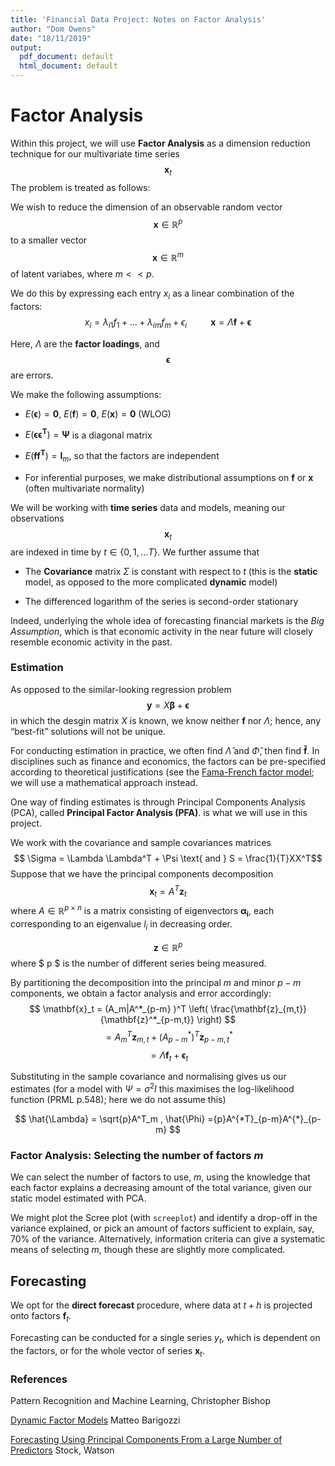 ```yaml
---
title: 'Financial Data Project: Notes on Factor Analysis'
author: "Dom Owens"
date: "18/11/2019"
output:
  pdf_document: default
  html_document: default
---
```




# Factor Analysis

Within this project, we will use **Factor Analysis** as a dimension reduction technique for our multivariate time series $$ \mathbf{x}_t $$
The problem is treated as follows:

We wish to reduce the dimension of an observable random vector $$ \mathbf{x} \in \mathbb{R}^p $$ to a smaller vector $$ \mathbf{x} \in \mathbb{R}^m $$ of latent variabes, where $m << p$.

We do this by expressing each entry $x_i$ as a linear combination of the factors: 
$$ x_i = \lambda_{i1} f_1 + ... + \lambda_{im} f_m + \epsilon_i \hspace{30pt} \mathbf{x} = \Lambda \mathbf{f} + \boldsymbol{\epsilon} $$ 

Here, $\Lambda$ are the **factor loadings**, and $$ \boldsymbol{\epsilon} $$ are errors.

We make the following assumptions:

- $E(\boldsymbol{\epsilon}) = \boldsymbol{0}$, $E(\boldsymbol{f}) = \boldsymbol{0}$, $E(\boldsymbol{x}) = \boldsymbol{0}$ (WLOG)

- $E(\boldsymbol{\epsilon \epsilon^T}) = \boldsymbol{\Psi}$ is a diagonal matrix

- $E(\boldsymbol{f f^T}) = \boldsymbol{I}_m$, so that the factors are independent

- For inferential purposes, we make distributional assumptions on $\boldsymbol{f}$ or $\boldsymbol{x}$ (often multivariate normality)


We will be working with **time series** data and models, meaning our observations 
$$ \boldsymbol{x}_t $$
are indexed in time by $t \in \{ 0, 1, ... T \}$.
We further assume that

- The **Covariance** matrix $\Sigma$ is constant with respect to $t$ (this is the **static** model, as opposed to the more complicated **dynamic** model)

- The differenced logarithm of the series is second-order stationary

Indeed, underlying the whole idea of forecasting financial markets is the *Big Assumption*, which is that economic activity in the near future will closely resemble economic activity in the past.

### Estimation

As opposed to the similar-looking regression problem $$\boldsymbol{y} = X \boldsymbol{\beta} + \boldsymbol{\epsilon} $$ in which the desgin matrix $X$ is known, we know neither $\boldsymbol{f}$ nor $\Lambda$; hence, any "best-fit" solutions will not be unique.

For conducting estimation in practice, we often find $\hat{\Lambda}$ and $\hat{\Phi}$, then find $\boldsymbol{\hat{f}}$.
In disciplines such as finance and economics, the factors can be pre-specified according to theoretical justifications (see the [Fama-French factor model](https://www.investopedia.com/terms/f/famaandfrenchthreefactormodel.asp); we will use a mathematical approach instead.

One way of finding estimates is through Principal Components Analysis (PCA), called **Principal Factor Analysis (PFA)**. is what we will use in this project.

We work with the covariance and sample covariances matrices $$ \Sigma = \Lambda \Lambda^T + \Psi \text{ and } 
S = \frac{1}{T}XX^T$$
Suppose that we have the principal components decomposition 
$$ \boldsymbol{x}_t = A^T \boldsymbol{z}_t  $$
where $A \in \mathbb{R}^{p \times n}$ is a matrix consisting of eigenvectors $\boldsymbol{\alpha_i}$, each corresponding to an eigenvalue $l_i$ in decreasing order. 

$$ \boldsymbol{z} \in \mathbb{R}^p $$ where  $ p $ is the number of different series being measured.  

By partitioning the decomposition into the principal $m$ and minor $p-m$ components, we obtain a factor analysis and error accordingly:
$$ \mathbf{x}_t = (A_m|A^*_{p-m} )^T  \left( \frac{\mathbf{z}_{m,t}} {\mathbf{z}^*_{p-m,t}} \right) $$
$$ = A_m^T \mathbf{z}_{m,t} + (A^*_{p-m})^T \mathbf{z}^*_{p-m,t} $$
$$ = \Lambda \boldsymbol{f}_t + \boldsymbol{\epsilon}_t $$

Substituting in the sample covariance and normalising gives us our estimates (for a model with $\Psi = \sigma^2 I$ this maximises the log-likelihood function (PRML p.548); here we do not assume this)

$$  \hat{\Lambda} = \sqrt{p}A^T_m , \hat{\Phi} ={p}A^{*T}_{p-m}A^{*}_{p-m} $$



### Factor Analysis: Selecting the number of factors $m$
We can select the number of factors to use, $m$, using the knowledge that each factor explains a decreasing amount of the total variance, given our static model estimated with PCA.

We might plot the Scree plot (with `screeplot`) and identify a drop-off in the variance explained, or pick an amount of factors sufficient to explain, say, 70% of the variance. Alternatively, information criteria can give a systematic means of selecting $m$, though these are slightly more complicated.


## Forecasting

We opt for the **direct forecast** procedure, where data at $t+h$ is projected onto factors $\mathbf{f}_t$.

Forecasting can be conducted for a single series $y_t$, which is dependent on the factors, or for the whole vector of series $\mathbf{x}_t$.





### References
Pattern Recognition and Machine Learning, Christopher Bishop

[Dynamic Factor Models](http://www.barigozzi.eu/MB_DF_lecture_notes.pdf) Matteo Barigozzi

[Forecasting Using Principal Components
From a Large Number of Predictors ](https://www.princeton.edu/~mwatson/papers/Stock_Watson_JASA_2002.pdf) Stock, Watson